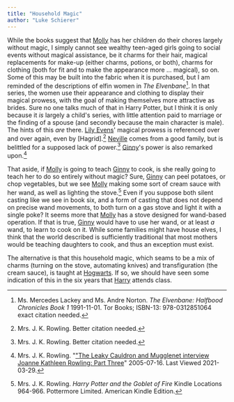 ```yaml
---
title: "Household Magic"
author: "Luke Schierer"
---
```


While the books suggest that [Molly] has her children do their chores
largely without magic, I simply cannot see wealthy teen-aged girls going to
social events without magical assistance, be it charms for their hair, magical
replacements for make-up (either charms, potions, or both), charms for clothing
(both for fit and to make the appearance more … magical), so on.  Some of this
may be built into the fabric when it is purchased, but I am reminded of the
descriptions of elfin women in _The Elvenbane_[^210329-20].  In that series,
the women use their appearance and clothing to display their magical prowess,
with the goal of making themselves more attractive as brides.  Sure no one talks
much of that in Harry Potter, but I think it is only because it *is* largely a
child's series, with little attention paid to marriage or the finding of a
spouse (and secondly because the main character is male). The hints of this
*are* there.  [Lily Evens]' magical prowess is referenced over and over again,
even by [Hagrid].[^210329-21] [Neville] comes from a good family, but is
belittled for a supposed lack of power.[^210329-22] [Ginny]'s power is also
remarked upon.[^210329-23]

That aside, if [Molly] is going to teach [Ginny] to cook, is she really going
to teach her to do so entirely without magic?  Sure, [Ginny] can peel potatoes,
or chop vegetables, but we see [Molly] making some sort of cream sauce with her
wand, as well as lighting the stove.[^210329-24] Even if you suppose both silent
casting like we see in book six, and a form of casting that does not depend on
precise wand movements, to both turn on a gas stove and light it with a single
poke? It seems more that [Molly] has a stove designed for wand-based operation.
If that is true, [Ginny] would have to use her wand, or at least *a* wand, to
learn to cook on it.  While some families might have house elves, I think that
the world described is sufficiently traditional that most mothers would be
teaching daughters to cook, and thus an exception must exist.

The alternative is that this household magic, which seams to be a mix of charms
(turning on the stove, automating knives) and transfiguration (the cream sauce),
is taught at [Hogwarts].  If so, we should have seen some indication of this in
the six years that [Harry] attends class.

[Hogwarts]: <../../hogwarts/>

[Harry]: <../../people/potter/harry_james>

[Molly]: <../../people/prewett/molly>

[Neville]: <../../people/longbottom/neville>

[Ginny]: <../../people/weasley/ginevra_molly>

[Lily Evens]: <../../people/evans/lily_j.>

[^210329-24]: Mrs. J. K. Rowling. _Harry Potter and the Goblet of Fire_
    Kindle Locations 964-966. Pottermore Limited. American Kindle Edition.

[^210329-23]: Mrs. J. K. Rowling.
    "["The Leaky Cauldron and Mugglenet interview Joanne Kathleen Rowling: Part Three](http://www.accio-quote.org/articles/2005/0705-tlc_mugglenet-anelli-3.htm)"
    2005-07-16. Last Viewed 2021-03-29.

[^210329-21]: Mrs. J. K. Rowling. Better citation needed.

[^210329-22]: Mrs. J. K. Rowling. Better citation needed.

[^210329-20]: Ms. Mercedes Lackey and Ms. Andre Norton. _The Elvenbane:
    Halfbood Chronicles Book 1_ 1991-11-01. Tor Books; ISBN-13: 978-0312851064
    exact citation needed.


